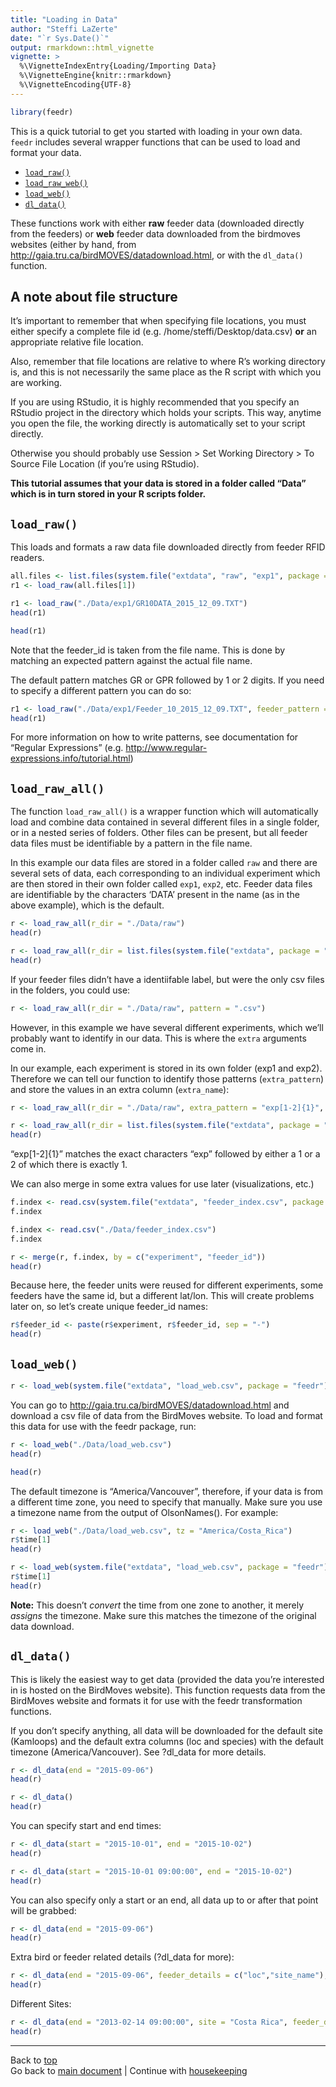 ```yaml
---
title: "Loading in Data"
author: "Steffi LaZerte"
date: "`r Sys.Date()`"
output: rmarkdown::html_vignette
vignette: >
  %\VignetteIndexEntry{Loading/Importing Data}
  %\VignetteEngine{knitr::rmarkdown}
  %\VignetteEncoding{UTF-8}
---
```

<a id = "top"></a>

```r
library(feedr)
```

This is a quick tutorial to get you started with loading in your own data. `feedr` includes several wrapper functions that can be used to load and format your data.

- [`load_raw()`](#loadraw)
- [`load_raw_web()`](#loadrawall)
- [`load_web()`](#loadweb)
- [`dl_data()`](#dldata)

These functions work with either __raw__ feeder data (downloaded directly from the feeders) or __web__ feeder data downloaded from the birdmoves websites (either by hand, from <http://gaia.tru.ca/birdMOVES/datadownload.html>, or with the `dl_data()` function.


## A note about file structure

It's important to remember that when specifying file locations, you must either specify a complete file id (e.g. /home/steffi/Desktop/data.csv) __or__ an appropriate relative file location.

Also, remember that file locations are relative to where R's working directory is, and this is not necessarily the same place as the R script with which you are working.

If you are using RStudio, it is highly recommended that you specify an RStudio project in the directory which holds your scripts. This way, anytime you open the file, the working directly is automatically set to your script directly.

Otherwise you should probably use Session > Set Working Directory > To Source File Location (if you're using RStudio).

__This tutorial assumes that your data is stored in a folder called "Data" which is in turn stored in your R scripts folder.__

<a id="loadraw"></a>

## `load_raw()`

This loads and formats a raw data file downloaded directly from feeder RFID readers.

```r
all.files <- list.files(system.file("extdata", "raw", "exp1", package = "feedr"), full.names = T)
r1 <- load_raw(all.files[1])
```

```r
r1 <- load_raw("./Data/exp1/GR10DATA_2015_12_09.TXT")
head(r1)
```

```r
head(r1)
```

Note that the feeder_id is taken from the file name. This is done by matching an expected pattern against the actual file name.

The default pattern matches GR or GPR followed by 1 or 2 digits. If you need to specify a different pattern you can do so:

```r
r1 <- load_raw("./Data/exp1/Feeder_10_2015_12_09.TXT", feeder_pattern = "Feeder_[0-9]{2}")
head(r1)
```

For more information on how to write patterns, see documentation for "Regular Expressions" (e.g. <http://www.regular-expressions.info/tutorial.html>)

<a id="loadrawall"></a>

## `load_raw_all()`

The function `load_raw_all()` is a wrapper function which will automatically load and combine data contained in several different files in a single folder, or in a nested series of folders. Other files can be present, but all feeder data files must be identifiable by a pattern in the file name.

In this example our data files are stored in a folder called `raw` and there are several sets of data, each corresponding to an individual experiment which are then stored in their own folder called `exp1`, `exp2`, etc. Feeder data files are identifiable by the characters 'DATA' present in the name (as in the above example), which is the default.

```r
r <- load_raw_all(r_dir = "./Data/raw")
head(r)
```

```r
r <- load_raw_all(r_dir = list.files(system.file("extdata", package = "feedr"), pattern = "raw", full.names = T))
head(r)
```

If your feeder files didn't have a identiifable label, but were the only csv files in the folders, you could use:
```r
r <- load_raw_all(r_dir = "./Data/raw", pattern = ".csv")
```

However, in this example we have several different experiments, which we'll probably want to identify in our data. This is where the `extra` arguments come in.

In our example, each experiment is stored in its own folder (exp1 and exp2). Therefore we can tell our function to identify those patterns (`extra_pattern`) and store the values in an extra column (`extra_name`):

```r
r <- load_raw_all(r_dir = "./Data/raw", extra_pattern = "exp[1-2]{1}", extra_name = "experiment")
```

```r
r <- load_raw_all(r_dir = list.files(system.file("extdata", package = "feedr"), pattern = "raw", full.names = T), extra_pattern = "exp[1-2]{1}", extra_name = "experiment")
head(r)
```

"exp[1-2]{1}" matches the exact characters "exp" followed by either a 1 or a 2 of which there is exactly 1.

We can also merge in some extra values for use later (visualizations, etc.)

```r
f.index <- read.csv(system.file("extdata", "feeder_index.csv", package = "feedr"))
f.index
```

```r
f.index <- read.csv("./Data/feeder_index.csv")
f.index
```

```r
r <- merge(r, f.index, by = c("experiment", "feeder_id"))
head(r)
```

Because here, the feeder units were reused for different experiments, some feeders have the same id, but a different lat/lon. This will create problems later on, so let's create unique feeder_id names:

```r
r$feeder_id <- paste(r$experiment, r$feeder_id, sep = "-")
head(r)
```

<a id="loadweb"></a>

## `load_web()`

```r
r <- load_web(system.file("extdata", "load_web.csv", package = "feedr"))
```

You can go to <http://gaia.tru.ca/birdMOVES/datadownload.html> and download a csv file of data from the BirdMoves website. To load and format this data for use with the feedr package, run:

```r
r <- load_web("./Data/load_web.csv")
head(r)
```
```r
head(r)
```

The default timezone is "America/Vancouver", therefore, if your data is from a different time zone, you need to specify that manually. Make sure you use a timezone name from the output of OlsonNames(). For example:

```r
r <- load_web("./Data/load_web.csv", tz = "America/Costa_Rica")
r$time[1]
head(r)
```

```r
r <- load_web(system.file("extdata", "load_web.csv", package = "feedr"), tz = "America/Costa_Rica")
r$time[1]
head(r)
```

__Note:__ This doesn't _convert_ the time from one zone to another, it merely _assigns_ the timezone. Make sure this matches the timezone of the original data download.

<a id="dldata"></a>

## `dl_data()`

This is likely the easiest way to get data (provided the data you're interested in is hosted on the BirdMoves website). This function requests data from the BirdMoves website and formats it for use with the feedr transformation functions.

If you don't specify anything, all data will be downloaded for the default site (Kamloops) and the default extra columns (loc and species) with the default timezone (America/Vancouver). See ?dl_data for more details.

```r
r <- dl_data(end = "2015-09-06")
head(r)
```

```r
r <- dl_data()
head(r)
```

You can specify start and end times:

```r
r <- dl_data(start = "2015-10-01", end = "2015-10-02")
head(r)
```

```r
r <- dl_data(start = "2015-10-01 09:00:00", end = "2015-10-02")
head(r)
```

You can also specify only a start or an end, all data up to or after that point will be grabbed:

```r
r <- dl_data(end = "2015-09-06")
head(r)
```

Extra bird or feeder related details (?dl_data for more):

```r
r <- dl_data(end = "2015-09-06", feeder_details = c("loc","site_name"), bird_details = c("species", "age", "sex"))
head(r)
```

Different Sites:
```r
r <- dl_data(end = "2013-02-14 09:00:00", site = "Costa Rica", feeder_details = c("loc","site_name"))
head(r)
```
--------------------------
Back to [top](#top)  
Go back to [main document](feedr.html) | Continue with [housekeeping](housekeeping.html)

